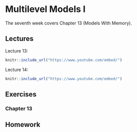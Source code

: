 # Multilevel Models I

The seventh week covers Chapter 13 (Models With Memory).

## Lectures

Lecture 13:

```r
knitr::include_url("https://www.youtube.com/embed/")
```

Lecture 14:

```r
knitr::include_url("https://www.youtube.com/embed/")
```

## Exercises

### Chapter 13


## Homework

